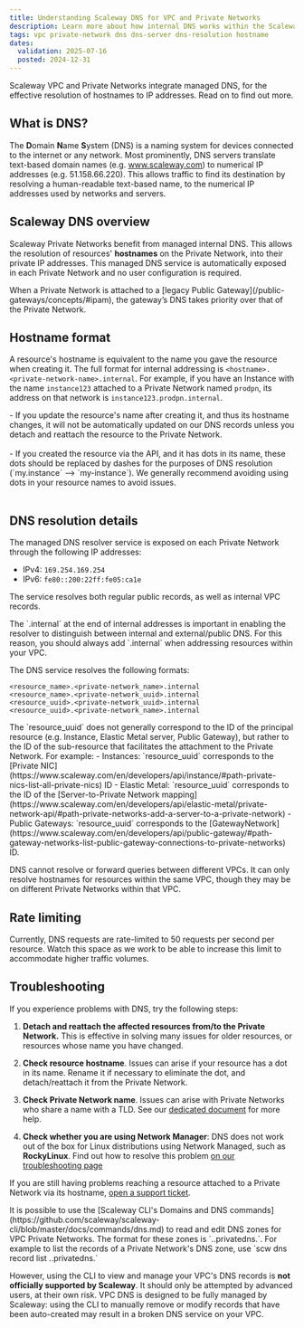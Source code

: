 ```yaml
---
title: Understanding Scaleway DNS for VPC and Private Networks
description: Learn more about how internal DNS works within the Scaleway ecosystem, and how to ensure your infrastructure is using DNS efficiently.
tags: vpc private-network dns dns-server dns-resolution hostname
dates:
  validation: 2025-07-16
  posted: 2024-12-31
---
```


Scaleway VPC and Private Networks integrate managed DNS, for the effective resolution of hostnames to IP addresses. Read on to find out more.

## What is DNS?

The **D**omain **N**ame **S**ystem (DNS) is a naming system for devices connected to the internet or any network. Most prominently, DNS servers translate text-based domain names (e.g. www.scaleway.com) to numerical IP addresses (e.g. 51.158.66.220). This allows traffic to find its destination by resolving a human-readable text-based name, to the numerical IP addresses used by networks and servers.

## Scaleway DNS overview

Scaleway Private Networks benefit from managed internal DNS. This allows the resolution of resources' **hostnames** on the Private Network, into their private IP addresses. This managed DNS service is automatically exposed in each Private Network and no user configuration is required.

<Message type="note">
When a Private Network is attached to a [legacy Public Gateway](/public-gateways/concepts/#ipam), the gateway’s DNS takes priority over that of the Private Network.
</Message>

## Hostname format

A resource's hostname is equivalent to the name you gave the resource when creating it. The full format for internal addressing is `<hostname>.<private-network-name>.internal`. For example, if you have an Instance with the name `instance123` attached to a Private Network named `prodpn`, its address on that network is `instance123.prodpn.internal`.

<Message type="tip">
- If you update the resource's name after creating it, and thus its hostname changes, it will not be automatically updated on our DNS records unless you detach and reattach the resource to the Private Network. <br/><br/>
- If you created the resource via the API, and it has dots in its name, these dots should be replaced by dashes for the purposes of DNS resolution (`my.instance` --> `my-instance`). We generally recommend avoiding using dots in your resource names to avoid issues.<br/><br/>
</Message>

## DNS resolution details

The managed DNS resolver service is exposed on each Private Network through the following IP addresses:

- IPv4: `169.254.169.254`
- IPv6: `fe80::200:22ff:fe05:ca1e`

The service resolves both regular public records, as well as internal VPC records.

<Message type="tip">
The `.internal` at the end of internal addresses is important in enabling the resolver to distinguish between internal and external/public DNS. For this reason, you should always add `.internal` when addressing resources within your VPC.
</Message>

The DNS service resolves the following formats:

```
<resource_name>.<private-network_name>.internal
<resource_name>.<private-network_uuid>.internal
<resource_uuid>.<private-network_uuid>.internal
<resource_uuid>.<private-network_name>.internal
```

<Message type="tip">
The `resource_uuid` does not generally correspond to the ID of the principal resource (e.g. Instance, Elastic Metal server, Public Gateway), but rather to the ID of the sub-resource that facilitates the attachment to the Private Network. For example:
- Instances: `resource_uuid` corresponds to the [Private NIC](https://www.scaleway.com/en/developers/api/instance/#path-private-nics-list-all-private-nics) ID
- Elastic Metal: `resource_uuid` corresponds to the ID of the [Server-to-Private Network mapping](https://www.scaleway.com/en/developers/api/elastic-metal/private-network-api/#path-private-networks-add-a-server-to-a-private-network)
- Public Gateways: `resource_uuid` corresponds to the [GatewayNetwork](https://www.scaleway.com/en/developers/api/public-gateway/#path-gateway-networks-list-public-gateway-connections-to-private-networks) ID.
</Message>

DNS cannot resolve or forward queries between different VPCs. It can only resolve hostnames for resources within the same VPC, though they may be on different Private Networks within that VPC.

## Rate limiting

Currently, DNS requests are rate-limited to 50 requests per second per resource. Watch this space as we work to be able to increase this limit to accommodate higher traffic volumes.

## Troubleshooting

If you experience problems with DNS, try the following steps:

1. **Detach and reattach the affected resources from/to the Private Network.** This is effective in solving many issues for older resources, or resources whose name you have changed.

2. **Check resource hostname**. Issues can arise if your resource has a dot in its name. Rename it if necessary to eliminate the dot, and detach/reattach it from the Private Network.

3. **Check Private Network name**. Issues can arise with Private Networks who share a name with a TLD. See our [dedicated document](/vpc/troubleshooting/pn-name/) for more help.

4. **Check whether you are using Network Manager**: DNS does not work out of the box for Linux distributions using Network Managed, such as **RockyLinux**. Find out how to resolve this problem [on our troubleshooting page](/vpc/troubleshooting/pn-name/#distributions-running-network-manager)

If you are still having problems reaching a resource attached to a Private Network via its hostname, [open a support ticket](https://console.scaleway.com/support).

<Message type="important">
It is possible to use the [Scaleway CLI's Domains and DNS commands](https://github.com/scaleway/scaleway-cli/blob/master/docs/commands/dns.md) to read and edit DNS zones for VPC Private Networks. The format for these zones is `<Private_Network_ID>.<VPC_ID>.privatedns.`. For example to list the records of a Private Network's DNS zone, use `scw dns record list <Private_Network_ID>.<VPC_ID>.privatedns.`

However, using the CLI to view and manage your VPC's DNS records is **not officially supported by Scaleway**. It should only be attempted by advanced users, at their own risk. VPC DNS is designed to be fully managed by Scaleway: using the CLI to manually remove or modify records that have been auto-created may result in a broken DNS service on your VPC.
</Message>